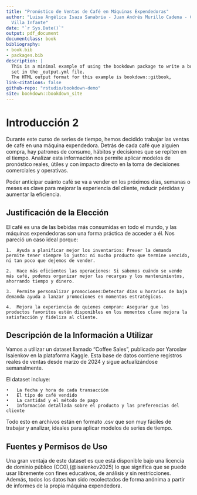 ```yaml
--- 
title: "Pronóstico de Ventas de Café en Máquinas Expendedoras"
author: "Luisa Angélica Isaza Sanabria - Juan Andrés Murillo Cadena - Carlos Fabián
  Villa Infante"
date: "`r Sys.Date()`"
output: pdf_document
documentclass: book
bibliography:
- book.bib
- packages.bib
description: |
  This is a minimal example of using the bookdown package to write a book.
  set in the _output.yml file.
  The HTML output format for this example is bookdown::gitbook,
link-citations: false
github-repo: "rstudio/bookdown-demo"
site: bookdown::bookdown_site
---
```


# Introducción 2

Durante este curso de series de tiempo, hemos decidido trabajar las ventas de café en una máquina expendedora. Detrás de cada café que alguien compra, hay patrones de consumo, hábitos y decisiones que se repiten en el tiempo. Analizar esta información nos permite aplicar modelos de pronóstico reales, útiles y con impacto directo en la toma de decisiones comerciales y operativas.

Poder anticipar cuánto café se va a vender en los próximos días, semanas o meses es  clave para mejorar la experiencia del cliente, reducir pérdidas y aumentar la eficiencia.

## Justificación de la Elección

El café es una de las bebidas más consumidas en todo el mundo, y las máquinas expendedoras son una forma práctica de acceder a él. Nos pareció un caso ideal porque:


	1.	Ayuda a planificar mejor los inventarios: Prever la demanda permite tener siempre lo justo: ni mucho producto que termine vencido, ni tan poco que dejemos de vender.

	2.	Hace más eficientes las operaciones: Si sabemos cuándo se vende más café, podemos organizar mejor las recargas y los mantenimientos, ahorrando tiempo y dinero.

	3.	Permite personalizar promociones:Detectar días u horarios de baja demanda ayuda a lanzar promociones en momentos estratégicos.

	4.	Mejora la experiencia de quienes compran: Asegurar que los productos favoritos estén disponibles en los momentos clave mejora la satisfacción y fideliza al cliente.


## Descripción de la Información a Utilizar

Vamos a utilizar un dataset llamado “Coffee Sales”, publicado por Yaroslav Isaienkov en la plataforma Kaggle. Esta base de datos contiene registros reales de ventas desde marzo de 2024 y sigue actualizándose semanalmente.

El dataset incluye:

	•	La fecha y hora de cada transacción
	•	El tipo de café vendido
	•	La cantidad y el método de pago
	•	Información detallada sobre el producto y las preferencias del cliente

Todo esto en archivos están en formato .csv que son muy fáciles de trabajar y analizar, ideales para aplicar modelos de series de tiempo.

## Fuentes y Permisos de Uso

Una gran ventaja de este dataset es que está disponible bajo una licencia de dominio público (CC0),(@isaienkov2025) lo que significa que se puede usar libremente con fines educativos, de análisis y sin restricciones. Además, todos los datos han sido recolectados de forma anónima a partir de informes de la propia máquina expendedora.


